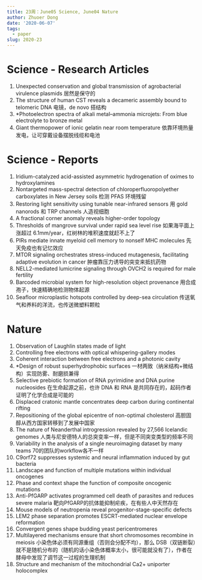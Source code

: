 ```yaml
---
title: 23周：June05 Science, June04 Nature
author: Zhuoer Dong
date: '2020-06-07'
tags:
  - paper
slug: 2020-23
---
```




# Science - Research Articles

1. Unexpected conservation and global transmission of agrobacterial virulence plasmids
   居然是保守的
1. The structure of human CST reveals a decameric assembly bound to telomeric DNA
   电镜，de novo 搭结构
1. *Photoelectron spectra of alkali metal–ammonia microjets: From blue electrolyte to bronze metal
1. Giant thermopower of ionic gelatin near room temperature
   依靠环境热量发电，让可穿戴设备摆脱线缆和电池



# Science - Reports

1. Iridium-catalyzed acid-assisted asymmetric hydrogenation of oximes to hydroxylamines
1. Nontargeted mass-spectral detection of chloroperfluoropolyether carboxylates in New Jersey soils
   检测 PFAS 环境残留
1. Restoring light sensitivity using tunable near-infrared sensors
   用 gold nanorods 和 TRP channels 人造视细胞
1. A fractional corner anomaly reveals higher-order topology
1. Thresholds of mangrove survival under rapid sea level rise
   如果海平面上涨超过 6.1mm/year，红树林的堆积速度就赶不上了
1. PIRs mediate innate myeloid cell memory to nonself MHC molecules
   先天免疫也有记忆效应
1. MTOR signaling orchestrates stress-induced mutagenesis, facilitating adaptive evolution in cancer
   肿瘤靠压力诱导的突变来抵抗药物
1. NELL2-mediated lumicrine signaling through OVCH2 is required for male fertility
1. Barcoded microbial system for high-resolution object provenance
   用合成孢子，快速精确地检测物体起源
1. Seafloor microplastic hotspots controlled by deep-sea circulation
   传送氧气和养料的洋流，也传送微塑料颗粒



# Nature

1. Observation of Laughlin states made of light
1. Controlling free electrons with optical whispering-gallery modes
1. Coherent interaction between free electrons and a photonic cavity
1. *Design of robust superhydrophobic surfaces
   一材两致（纳米结构+微结构）实现防雾、耐磨损兼得
1. Selective prebiotic formation of RNA pyrimidine and DNA purine nucleosides
   在生命起源之前，也许 DNA 和 RNA 是共同存在的，起码作者证明了化学合成是可能的
1. Displaced cratonic mantle concentrates deep carbon during continental rifting
1. Repositioning of the global epicentre of non-optimal cholesterol
   高胆固醇从西方国家转移到了发展中国家
1. The nature of Neanderthal introgression revealed by 27,566 Icelandic genomes
   人类与尼安德特人的总突变率一样，但是不同突变类型的频率不同
1. Variability in the analysis of a single neuroimaging dataset by many teams
   70的团队的workflow各不一样
1. C9orf72 suppresses systemic and neural inflammation induced by gut bacteria
1. Landscape and function of multiple mutations within individual oncogenes
1. Phase and context shape the function of composite oncogenic mutations
1. Anti-PfGARP activates programmed cell death of parasites and reduces severe malaria
   靶向PfGARP的抗体能抑制疟疾，在有些人中天然存在
1. Mouse models of neutropenia reveal progenitor-stage-specific defects
1. LEM2 phase separation promotes ESCRT-mediated nuclear envelope reformation
1. Convergent genes shape budding yeast pericentromeres
1. Multilayered mechanisms ensure that short chromosomes recombine in meiosis
   小染色体必须有同源重组（否则会分配不均），那么 DSB（双链断裂）就不是随机分布的（随机的话小染色体概率太小，很可能就没有了），作者在酵母中发现了调节这一过程的生理机制
1. Structure and mechanism of the mitochondrial Ca2+ uniporter holocomplex
